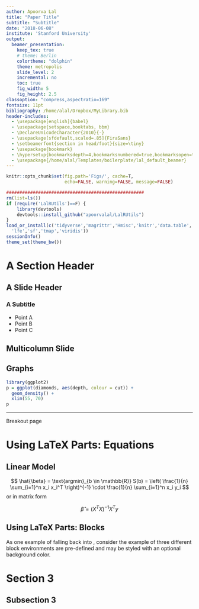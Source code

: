 ```yaml
---
author: Apoorva Lal
title: "Paper Title"
subtitle: "Subtitle"
date: "2018-06-08"
institute: 'Stanford University'
output:
  beamer_presentation:
    keep_tex: true
    # theme: Berlin
    colortheme: "dolphin"
    theme: metropolis
    slide_level: 2
    incremental: no
    toc: true
    fig_width: 5
    fig_height: 2.5
classoption: "compress,aspectratio=169"
fontsize: 11pt
bibliography: /home/alal/Dropbox/MyLibrary.bib
header-includes:
  - \usepackage[english]{babel}
  - \usepackage{setspace,booktabs, bbm}
  - \DeclareUnicodeCharacter{2010}{-}
  - \usepackage[sfdefault,scaled=.85]{FiraSans}
  - \setbeamerfont{section in head/foot}{size=\tiny}
  - \usepackage{bookmark}
  - \hypersetup{bookmarksdepth=4,bookmarksnumbered=true,bookmarksopen=true}
  - \usepackage{/home/alal/Templates/boilerplate/lal_default_beamer}
---
```


```r
knitr::opts_chunk$set(fig.path='Figs/', cache=T,
                      echo=FALSE, warning=FALSE, message=FALSE)
```

```r
####################################################
rm(list=ls())
if (require('LalRUtils')==F) {
    library(devtools)
    devtools::install_github("apoorvalal/LalRUtils")
}
load_or_install(c('tidyverse','magrittr','Hmisc','knitr','data.table',
  'lfe','sf','tmap','viridis'))
sessionInfo()
theme_set(theme_bw())
```

# A Section Header

## A Slide Header

### A Subtitle

- Point A
- Point B
- Point C

## Multicolumn Slide

\begin{columns}
\begin{column}{0.6\textwidth}
\begin{itemize}
   \item some text here some text here some text here some text here some text here
   \item another point
\end{itemize}
\end{column}
\begin{column}{0.4\textwidth}
    \begin{center}
    Picture goes here
     % \includegraphics[width=1\textwidth]{picture.png}
     \end{center}
\end{column}
\end{columns}

## Graphs

```r

library(ggplot2)
p = ggplot(diamonds, aes(depth, colour = cut)) +
  geom_density() +
  xlim(55, 70)
p
```
_ _ _

\LARGE Breakout page

# Using LaTeX Parts: Equations

## Linear Model

$$
\hat{\beta} = \text{argmin}_{b \in \mathbb{R}} S(b) = \left(
\frac{1}{n} \sum_{i=1}^n x_i x_i^T \right)^{-1} \cdot \frac{1}{n}
\sum_{i=1}^n x_i y_i
$$
or in matrix form

$$ \hat{\beta} = (X^TX)^{-1} X^T y $$


## Using LaTeX Parts: Blocks

As one example of falling back into \LaTeX, consider the example of
three different block environments are pre-defined and may be styled
with an optional background color.

<!-- this sets the background -->

\begin{block}{Default}
  Block content.
\end{block}

\begin{alertblock}{Alert}
  Block content.
\end{alertblock}

\begin{exampleblock}{Example}
  Block content.
\end{exampleblock}

# Section 3

## Subsection 3
